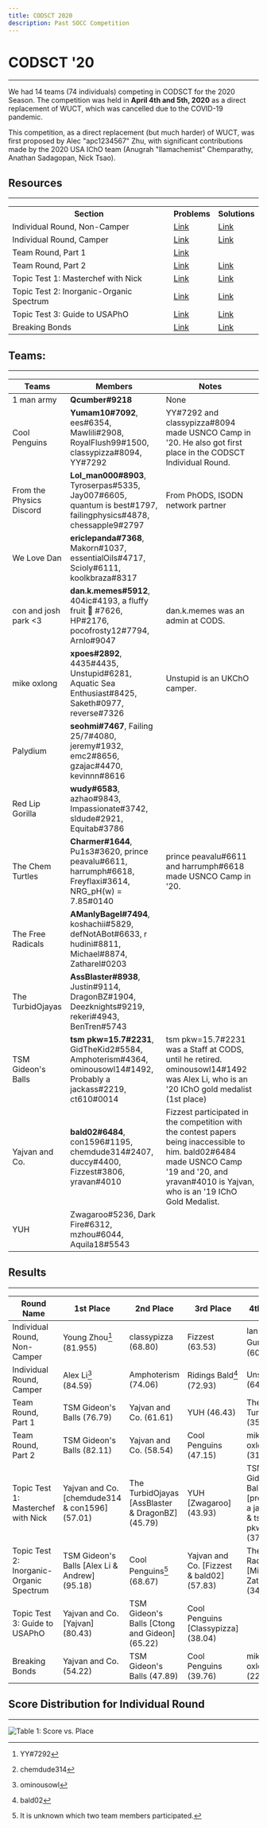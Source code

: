 ```yaml
---
title: CODSCT 2020
description: Past SOCC Competition
---
```


# CODSCT '20

---

We had 14 teams (74 individuals) competing in CODSCT for the 2020 Season.
The competition was held in **April 4th and 5th, 2020** as a direct replacement of WUCT, which was cancelled due to the COVID-19 pandemic.

This competition, as a direct replacement (but much harder) of WUCT, was first proposed by Alec "apc1234567" Zhu, with significant contributions made by the 2020 USA IChO team (Anugrah "llamachemist" Chemparathy, Anathan Sadagopan, Nick Tsao).

## Resources

---

<table>
  <tr>
    <th>Section</th>
    <th>Problems</th>
    <th>Solutions</th>
  </tr>
  <tr>
    <td>Individual Round, Non-Camper</td>
    <td>
      <a
        href="https://drive.google.com/file/d/1-_CTGPi2xTsYmcS-Bu3EyKO5I0cNV0f-/view?usp=sharing"
        class="text-blue-400 mt-0"
      >
        Link
      </a>
    </td>
    <td>
      <a
        href="https://docs.google.com/document/d/17DZ3oTwysTx3eRjYvur0a-Z47LldtK_nqtf-nDT5usI/edit?usp=sharing"
        class="text-blue-400 mt-0"
      >
        Link
      </a>
    </td>
  </tr>
  <tr>
    <td>Individual Round, Camper</td>
    <td>
      <a
        href="https://drive.google.com/file/d/1-_CTGPi2xTsYmcS-Bu3EyKO5I0cNV0f-/view?usp=sharing"
        class="text-blue-400 mt-0"
      >
        Link
      </a>
    </td>
    <td>
      <a
        href="https://docs.google.com/document/d/17DZ3oTwysTx3eRjYvur0a-Z47LldtK_nqtf-nDT5usI/edit?usp=sharing"
        class="text-blue-400 mt-0"
      >
        Link
      </a>
    </td>
  </tr>
  <tr>
    <td>Team Round, Part 1</td>
    <td>
      <a
        href="https://drive.google.com/file/d/168NEv3R3dpsO5y4gX_whAmTOj5M4Ov0l/view?usp=sharing"
        class="text-blue-400 mt-0"
      >
        Link
      </a>
    </td>
    <td />
  </tr>
  <tr>
    <td>Team Round, Part 2</td>
    <td>
      <a
        href="https://drive.google.com/file/d/13QWkyXcskFImFsl1PsYWvV9QMPy5oz4h/view?usp=sharing"
        class="text-blue-400 mt-0"
      >
        Link
      </a>
    </td>
    <td>
      <a
        href="https://drive.google.com/file/d/1qZJMRayZ6xd5NYTPqlltbyw0OMPxY_RY/view?usp=sharing"
        class="text-blue-400 mt-0"
      >
        Link
      </a>
    </td>
  </tr>
  <tr>
    <td>Topic Test 1: Masterchef with Nick</td>
    <td>
      <a
        href="https://drive.google.com/file/d/1lBENcPdI6Lkk-B71R1iRmOQX117EkDQJ/view?usp=sharing"
        class="text-blue-400 mt-0"
      >
        Link
      </a>
    </td>
    <td>
      <a
        href="https://docs.google.com/document/d/1q9PTgHNAdVX58_2dMRwJo8U4DZcSIN0T69qPz_oiDfQ/edit?usp=sharing"
        class="text-blue-400 mt-0"
      >
        Link
      </a>
    </td>
  </tr>
  <tr>
    <td>Topic Test 2: Inorganic-Organic Spectrum</td>
    <td>
      <a
        href="https://drive.google.com/file/d/1gqzSmU2fgW-brCjEh6IPGjGfSfJIrtJz/view?usp=sharing"
        class="text-blue-400 mt-0"
      >
        Link
      </a>
    </td>
    <td>
      <a
        href="https://docs.google.com/document/d/1yX4nVlEpbyOJGDrrmhJJVwLcGc2LA4xapWZZjASzlvY/edit?usp=sharing"
        class="text-blue-400 mt-0"
      >
        Link
      </a>
    </td>
  </tr>
  <tr>
    <td>Topic Test 3: Guide to USAPhO</td>
    <td>
      <a
        href="https://drive.google.com/file/d/1d7RLq-ykpy6v1AjdFBXGlltncgQn3OuO/view?usp=sharing"
        class="text-blue-400 mt-0"
      >
        Link
      </a>
    </td>
    <td>
      <a
        href="https://drive.google.com/file/d/1b7FV_Rjc1ISGBTZv4hT12XI_l3HZev2t/view?usp=sharingg"
        class="text-blue-400 mt-0"
      >
        Link
      </a>
    </td>
  </tr>
  <tr>
    <td>Breaking Bonds</td>
    <td>
      <a
        href="https://drive.google.com/drive/folders/1HFt_tiAnnMVthxqRHBz5piMIGKZBzuR0?usp=sharing"
        class="text-blue-400 mt-0"
      >
        Link
      </a>
    </td>
    <td>
      <a
        href="https://docs.google.com/document/d/1VaPzGyGCfgEnwikNfz_I2kWVgC5az2pnEvaE8dryAys/edit?usp=sharing"
        class="text-blue-400 mt-0"
      >
        Link
      </a>
    </td>
  </tr>
</table>

## Teams:

---

| Teams                    | Members                                                                                                          | Notes                                                                                                                                                                                            |
| ------------------------ | ---------------------------------------------------------------------------------------------------------------- | ------------------------------------------------------------------------------------------------------------------------------------------------------------------------------------------------ |
| 1 man army               | **Qcumber#9218**                                                                                                 | None                                                                                                                                                                                             |
| Cool Penguins            | **Yumam10#7092**, ees#6354, Mawlili#2908, RoyalFlush99#1500, classypizza#8094, YY#7292                           | YY#7292 and classypizza#8094 made USNCO Camp in '20. He also got first place in the CODSCT Individual Round.                                                                                     |
| From the Physics Discord | **Lol_man000#8903**, Tyroserpas#5335, Jay007#6605, quantum is best#1797, failingphysics#4878, chessapple9#2797   | From PhODS, ISODN network partner                                                                                                                                                                |
| We Love Dan              | **ericlepanda#7368**, Makorn#1037, essentialOils#4717, Scioly#6111, koolkbraza#8317                              |
| con and josh park &lt;3  | **dan.k.memes#5912**, 404ic#4193, a fluffy fruit 🥝 #7626, HP#2176, pocofrosty12#7794, Arnlo#9047                | dan.k.memes was an admin at CODS.                                                                                                                                                                |
| mike oxlong              | **xpoes#2892**, 4435#4435, Unstupid#6281, Aquatic Sea Enthusiast#8425, Saketh#0977, reverse#7326                 | Unstupid is an UKChO camper.                                                                                                                                                                     |
| Palydium                 | **seohmi#7467**, Failing 25/7#4080, jeremy#1932, emc2#8656, gzajac#4470, kevinnn#8616                            |
| Red Lip Gorilla          | **wudy#6583**, azhao#9843, Impassionate#3742, sldude#2921, Equitab#3786                                          |
| The Chem Turtles         | **Charmer#1644**, Pu1s3#3620, prince peavalu#6611, harrumph#6618, Freyflaxi#3614, NRG_pH(w) = 7.85#0140          | prince peavalu#6611 and harrumph#6618 made USNCO Camp in '20.                                                                                                                                    |
| The Free Radicals        | **AManlyBagel#7494**, koshachii#5829, defNotABot#6633, r hudini#8811, Michael#8874, Zatharel#0203                |
| The TurbidOjayas         | **AssBlaster#8938**, Justin#9114, DragonBZ#1904, Deezknights#9219, rekeri#4943, BenTren#5743                     |
| TSM Gideon's Balls       | **tsm pkw=15.7#2231**, GidTheKid2#5584, Amphoterism#4364, ominousowl14#1492, Probably a jackass#2219, ct610#0014 | tsm pkw=15.7#2231 was a Staff at CODS, until he retired. ominousowl14#1492 was Alex Li, who is an '20 IChO gold medalist (1st place)                                                             |
| Yajvan and Co.           | **bald02#6484**, con1596#1195, chemdude314#2407, duccy#4400, Fizzest#3806, yravan#4010                           | Fizzest participated in the competition with the contest papers being inaccessible to him. bald02#6484 made USNCO Camp '19 and '20, and yravan#4010 is Yajvan, who is an '19 IChO Gold Medalist. |
| YUH                      | Zwagaroo#5236, Dark Fire#6312, mzhou#6044, Aquila18#5543                                                         |

## Results

---

| Round Name                               | 1st Place                                      | 2nd Place                                        | 3rd Place                                 | 4th Place                                                      | 5th Place                                       |
| ---------------------------------------- | ---------------------------------------------- | ------------------------------------------------ | ----------------------------------------- | -------------------------------------------------------------- | ----------------------------------------------- |
| Individual Round, Non-Camper             | Young Zhou[^1] (81.955)                        | classypizza (68.80)                              | Fizzest (63.53)                           | Ian Gurland[^2] (60.90)                                        | ctong610 (58.65)                                |
| Individual Round, Camper                 | Alex Li[^3] (84.59)                            | Amphoterism (74.06)                              | Ridings Bald[^4] (72.93)                  | Unstupid (64.66)                                               |
| Team Round, Part 1                       | TSM Gideon's Balls (76.79)                     | Yajvan and Co. (61.61)                           | YUH (46.43)                               | The Chem Turtles (35.71)                                       | Cool Penguins, mike oxlong (26.79)              |
| Team Round, Part 2                       | TSM Gideon's Balls (82.11)                     | Yajvan and Co. (58.54)                           | Cool Penguins (47.15)                     | mike oxlong (31.70)                                            | The TurbidOjayas (26.42)                        |
| Topic Test 1: Masterchef with Nick       | Yajvan and Co. [chemdude314 & con1596] (57.01) | The TurbidOjayas [AssBlaster & DragonBZ] (45.79) | YUH [Zwagaroo] (43.93)                    | TSM Gideon's Balls [probably a jackass & tsm pkw=15.7] (37.85) | Cool Penguins [RoyalFlush99] (35.51)            |
| Topic Test 2: Inorganic-Organic Spectrum | TSM Gideon's Balls [Alex Li & Andrew] (95.18)  | Cool Penguins[^5] (68.67)                        | Yajvan and Co. [Fizzest & bald02] (57.83) | The Free Radicals [Michael & Zatharel] (34.94)                 | The TurbidOjayas [Justin & DeezKnights] (31.33) |
| Topic Test 3: Guide to USAPhO            | Yajvan and Co. [Yajvan] (80.43)                | TSM Gideon's Balls [Ctong and Gideon] (65.22)    | Cool Penguins \[Classypizza] (38.04)      |
| Breaking Bonds                           | Yajvan and Co. (54.22)                         | TSM Gideon's Balls (47.89)                       | Cool Penguins (39.76)                     | mike oxlong (22.59)                                            | The TurbidOjayas (21.08)                        |

## Score Distribution for Individual Round

---

![Table 1: Score vs. Place](https://i.imgur.com/9xIZrgX.png)

[^1]: YY#7292
[^2]: chemdude314
[^3]: ominousowl
[^4]: bald02
[^5]: It is unknown which two team members participated.
